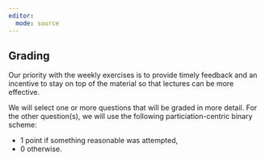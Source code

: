 ```yaml
---
editor: 
  mode: source
---
```


::: {.callout-tip}
## Grading

Our priority with the weekly exercises is to provide timely feedback and 
an incentive to stay on top of the material so that lectures can 
be more effective.

We will select one or more questions that will be graded in more detail. 
For the other question(s), we will use the following particiation-centric binary scheme: 

- 1 point if something reasonable was attempted, 
- 0 otherwise.
:::
